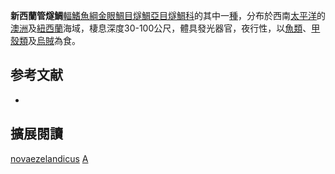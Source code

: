 {{Speciesbox
| name = 新西蘭管燧鯛
| image = 
| image_width = 250px
| status = NE
| status_sysytem = IUCN3.1
| genus = Aulotrachichthys
| species = novaezelandicus
| authority = [[Kotlyar|Kotlyar]], 1980
| synonyms = *''Paratrachichthys novaezelandicus''<br /><small>Kotlyar, 1980</small>
}}
'''新西蘭管燧鯛'''[[輻鰭魚綱|輻鰭魚綱]][[金眼鯛目|金眼鯛目]][[燧鯛亞目|燧鯛亞目]][[燧鯛科|燧鯛科]]的其中一[[種|種]]，分布於西南[[太平洋|太平洋]]的[[澳洲|澳洲]]及[[紐西蘭|紐西蘭]]海域，棲息深度30-100公尺，體具發光器官，夜行性，以[[魚類|魚類]]、[[甲殼類|甲殼類]]及[[烏賊|烏賊]]為食。

== 参考文献 ==
{{reflist}}
*{{FishBase_species|genus=Aulotrachichthys|species=novaezelandicus|year=2012|month=7}}

== 擴展閱讀 == 
{{refbegin}}
{{wikispecies-inline|Aulotrachichthys novaezelandicus|新西蘭管燧鯛}}
{{refend}}
{{Taxonbar|from=Q7733783}}

[[Category:管燧鯛屬|novaezelandicus]]
[[Category:1980年描述的魚類|A]]


{{魚類小作品}}